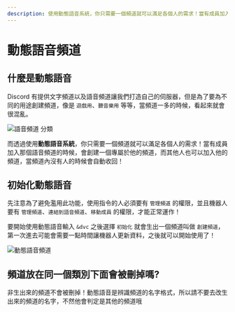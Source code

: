 ---
description: 使用動態語音系統，你只需要一個頻道就可以滿足各個人的需求！當有成員加入那個語音頻道的時候，會創建一個專屬於他的頻道，而其他人也可以加入他的頻道，當頻道內沒有人的時候會自動收回！
---

# 動態語音頻道


## 什麼是動態語音

<Adsense />

Discord 有提供文字頻道以及語音頻道讓我們打造自己的伺服器，但是為了要為不同的用途創建頻道，像是 `遊戲用`、`聽音樂用` 等等，當頻道一多的時候，看起來就會很混亂。

![語音頻道 分類](@static/docs/dvc/voice-channel.png)

而透過使用**動態語音系統**，你只需要一個頻道就可以滿足各個人的需求！當有成員加入那個語音頻道的時候，會創建一個專屬於他的頻道，而其他人也可以加入他的頻道，當頻道內沒有人的時候會自動收回！

## 初始化動態語音

先注意為了避免濫用此功能，使用指令的人必須要有 `管理頻道` 的權限，並且機器人要有 `管理頻道`、`連結到語音頻道`、`移動成員` 的權限，才能正常運作！

<Adsense />

要開始使用動態語音輸入 `&dvc` 之後選擇 `初始化` 就會生出一個頻道叫做 `創建頻道`，第一次進去可能會需要一點時間讓機器人更新資料，之後就可以開始使用了！

![動態語音頻道](@static/docs/dvc/dvc-command.png)

## 頻道放在同一個類別下面會被刪掉嗎?

非生出來的頻道不會被刪掉！動態語音是辨識頻道的名字格式，所以請不要去改生出來的頻道的名字，不然他會判定是其他的頻道哦

<Adsense />
